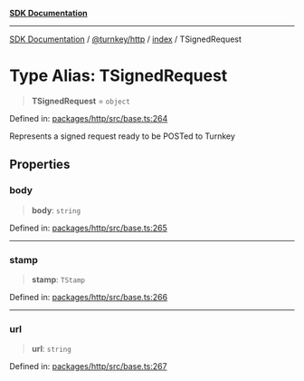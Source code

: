 [**SDK Documentation**](../../../../README.mdx)

***

[SDK Documentation](../../../../packages.mdx) / [@turnkey/http](../../README.mdx) / [index](../README.mdx) / TSignedRequest

# Type Alias: TSignedRequest

> **TSignedRequest** = `object`

Defined in: [packages/http/src/base.ts:264](https://github.com/tkhq/sdk/blob/3a88af7d1d927c6022706911d6af0f92f1440e00/packages/http/src/base.ts#L264)

Represents a signed request ready to be POSTed to Turnkey

## Properties

### body

> **body**: `string`

Defined in: [packages/http/src/base.ts:265](https://github.com/tkhq/sdk/blob/3a88af7d1d927c6022706911d6af0f92f1440e00/packages/http/src/base.ts#L265)

***

### stamp

> **stamp**: `TStamp`

Defined in: [packages/http/src/base.ts:266](https://github.com/tkhq/sdk/blob/3a88af7d1d927c6022706911d6af0f92f1440e00/packages/http/src/base.ts#L266)

***

### url

> **url**: `string`

Defined in: [packages/http/src/base.ts:267](https://github.com/tkhq/sdk/blob/3a88af7d1d927c6022706911d6af0f92f1440e00/packages/http/src/base.ts#L267)
